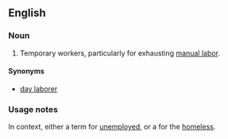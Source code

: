==English==

===Noun===
{{en-noun|sg=[[itinerant]] [[worker]]}}

# {{colloquial|Southern California}} Temporary workers, particularly for exhausting [[manual labor]].

====Synonyms====
* [[day laborer]]

===Usage notes===
In context, either a {{context|politically correct}} term for [[unemployed]], or a {{context|racial slur}} for the [[homeless]].